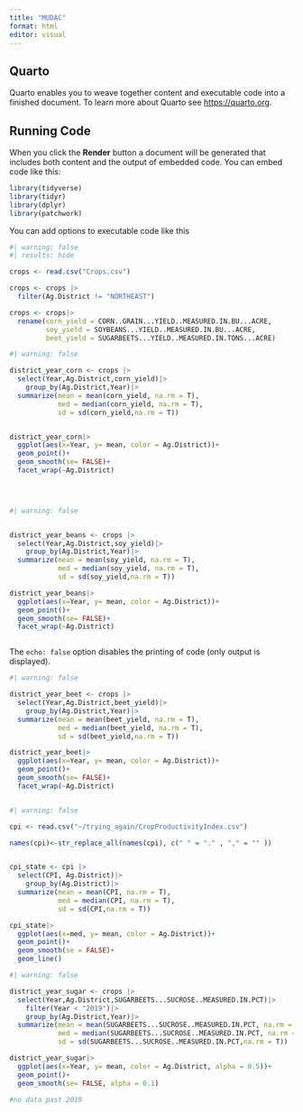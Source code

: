 ```yaml
---
title: "MUDAC"
format: html
editor: visual
---
```


## Quarto

Quarto enables you to weave together content and executable code into a finished document. To learn more about Quarto see <https://quarto.org>.

## Running Code

When you click the **Render** button a document will be generated that includes both content and the output of embedded code. You can embed code like this:

```r
library(tidyverse)
library(tidyr)
library(dplyr)
library(patchwork)
```

You can add options to executable code like this

```r
#| warning: false
#| results: hide

crops <- read.csv("Crops.csv")

crops <- crops |>
  filter(Ag.District != "NORTHEAST")

crops <- crops|>
  rename(corn_yield = CORN..GRAIN...YIELD..MEASURED.IN.BU...ACRE,
         soy_yield = SOYBEANS...YIELD..MEASURED.IN.BU...ACRE,
         beet_yield = SUGARBEETS...YIELD..MEASURED.IN.TONS...ACRE)

```

```r
#| warning: false

district_year_corn <- crops |>
  select(Year,Ag.District,corn_yield)|>
    group_by(Ag.District,Year)|>
  summarize(mean = mean(corn_yield, na.rm = T),
            med = median(corn_yield, na.rm = T),
            sd = sd(corn_yield,na.rm = T))


district_year_corn|>
  ggplot(aes(x=Year, y= mean, color = Ag.District))+
  geom_point()+
  geom_smooth(se= FALSE)+
  facet_wrap(~Ag.District)


        
```

```r
#| warning: false


district_year_beans <- crops |>
  select(Year,Ag.District,soy_yield)|>
    group_by(Ag.District,Year)|>
  summarize(mean = mean(soy_yield, na.rm = T),
            med = median(soy_yield, na.rm = T),
            sd = sd(soy_yield,na.rm = T))

district_year_beans|>
  ggplot(aes(x=Year, y= mean, color = Ag.District))+
  geom_point()+
  geom_smooth(se= FALSE)+
  facet_wrap(~Ag.District)



```

The `echo: false` option disables the printing of code (only output is displayed).

```r
#| warning: false

district_year_beet <- crops |>
  select(Year,Ag.District,beet_yield)|>
    group_by(Ag.District,Year)|>
  summarize(mean = mean(beet_yield, na.rm = T),
            med = median(beet_yield, na.rm = T),
            sd = sd(beet_yield,na.rm = T))

district_year_beet|>
  ggplot(aes(x=Year, y= mean, color = Ag.District))+
  geom_point()+
  geom_smooth(se= FALSE)+
  facet_wrap(~Ag.District)



```

```r
#| warning: false

cpi <- read.csv("~/trying_again/CropProductivityIndex.csv")

names(cpi)<-str_replace_all(names(cpi), c(" " = "." , "," = "" ))


cpi_state <- cpi |>
  select(CPI, Ag.District)|>
    group_by(Ag.District)|>
  summarize(mean = mean(CPI, na.rm = T),
            med = median(CPI, na.rm = T),
            sd = sd(CPI,na.rm = T))

cpi_state|>
  ggplot(aes(x=med, y= mean, color = Ag.District))+
  geom_point()+
  geom_smooth(se = FALSE)+
  geom_line()


```

```r
#| warning: false

district_year_sugar <- crops |>
  select(Year,Ag.District,SUGARBEETS...SUCROSE..MEASURED.IN.PCT)|>
    filter(Year < "2019")|>
    group_by(Ag.District,Year)|>
  summarize(mean = mean(SUGARBEETS...SUCROSE..MEASURED.IN.PCT, na.rm = T),
            med = median(SUGARBEETS...SUCROSE..MEASURED.IN.PCT, na.rm = T),
            sd = sd(SUGARBEETS...SUCROSE..MEASURED.IN.PCT,na.rm = T))

district_year_sugar|>
  ggplot(aes(x=Year, y= mean, color = Ag.District, alpha = 0.5))+
  geom_point()+
  geom_smooth(se= FALSE, alpha = 0.1)
  
#no data past 2019
```
